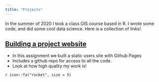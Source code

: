 ```yaml
---
title: "Projects"
---
```


In the summer of 2020 I took a class GIS course based in R. I wrote some code, and did some cool data science. Here is a collection of links! 

## [Building a project website](https://github.com/brynmcgowan22?tab=repositories)

- In this assignment we built a static users site with Github Pages 
- Includes a github repo for access to all the code.
- Look at how high quality my work is!

`r icon::fa("rocket", size = 5)`